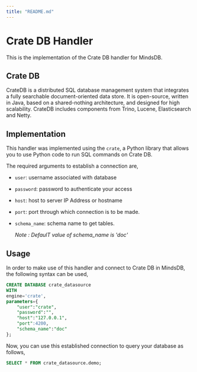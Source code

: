 ```yaml
---
title: "README.md"
---
```


# Crate DB Handler

This is the implementation of the Crate DB handler for MindsDB.

## Crate DB
CrateDB is a distributed SQL database management system that integrates a fully searchable document-oriented data store. It is open-source, written in Java, based on a shared-nothing architecture, and designed for high scalability. CrateDB includes components from Trino, Lucene, Elasticsearch and Netty. 


## Implementation
This handler was implemented using the `crate`, a Python library that allows you to use Python code to run SQL commands on Crate DB.

The required arguments to establish a connection are,
* `user`: username associated with database
* `password`: password to authenticate your access
* `host`: host to server IP Address or hostname
* `port`: port through which  connection is to be made.
* `schema_name`: schema name to get tables.

    _Note : DefaulT value of schema_name is 'doc'_

## Usage
In order to make use of this handler and connect to Crate DB in MindsDB, the following syntax can be used,
~~~~sql
CREATE DATABASE crate_datasource
WITH
engine='crate',
parameters={
    "user":"crate",
    "password":"",
    "host":"127.0.0.1",
    "port":4200,
    "schema_name":"doc"
};
~~~~

Now, you can use this established connection to query your database as follows,
~~~~sql
SELECT * FROM crate_datasource.demo;
~~~~
